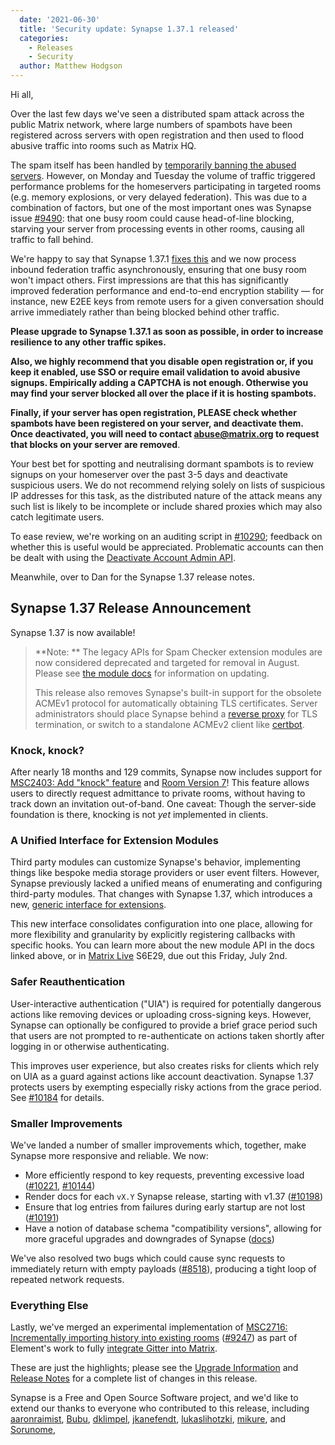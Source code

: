```yaml
---
  date: '2021-06-30'
  title: 'Security update: Synapse 1.37.1 released'
  categories:
    - Releases
    - Security
  author: Matthew Hodgson
---
```


Hi all,

Over the last few days we've seen a distributed spam attack across the public Matrix network, where large numbers of spambots have been registered across servers with open registration and then used to flood abusive traffic into rooms such as Matrix HQ.

The spam itself has been handled by [temporarily banning the abused servers](https://matrix.org/docs/guides/moderation#banning-servers). However, on Monday and Tuesday the volume of traffic triggered performance problems for the homeservers participating in targeted rooms (e.g. memory explosions, or very delayed federation).  This was due to a combination of factors, but one of the most important ones was Synapse issue [#9490](https://github.com/matrix-org/synapse/issues/9490): that one busy room could cause head-of-line blocking, starving your server from processing events in other rooms, causing all traffic to fall behind.

We're happy to say that Synapse 1.37.1 [fixes this](https://github.com/matrix-org/synapse/pull/10272) and we now process inbound federation traffic asynchronously, ensuring that one busy room won't impact others.  First impressions are that this has significantly improved federation performance and end-to-end encryption stability — for instance, new E2EE keys from remote users for a given conversation should arrive immediately rather than being blocked behind other traffic.

**Please upgrade to Synapse 1.37.1 as soon as possible, in order to increase resilience to any other traffic spikes.**

**Also, we highly recommend that you disable open registration or, if you keep it enabled, use SSO or require email validation to avoid abusive signups. Empirically adding a CAPTCHA is not enough. Otherwise  you may find your server blocked all over the place if it is hosting spambots.**

**Finally, if your server has open registration, PLEASE check whether spambots have been registered on your server, and deactivate them.  Once deactivated, you will need to contact abuse@matrix.org to request that blocks on your server are removed**.

Your best bet for spotting and neutralising dormant spambots is to review signups on your homeserver over the past 3-5 days and deactivate suspicious users. We do not recommend relying solely on lists of suspicious IP addresses for this task, as the distributed nature of the attack means any such list is likely to be incomplete or include shared proxies which may also catch legitimate users.

To ease review, we're working on an auditing script in [#10290](https://github.com/matrix-org/synapse/pull/10290); feedback on whether this is useful would be appreciated. Problematic accounts can then be dealt with using the [Deactivate Account Admin API](https://matrix-org.github.io/synapse/v1.37/admin_api/user_admin_api.html#deactivate-account).

Meanwhile, over to Dan for the Synapse 1.37 release notes.

## Synapse 1.37 Release Announcement

Synapse 1.37 is now available!

> **Note: ** The legacy APIs for Spam Checker extension modules are now considered deprecated and targeted for removal in August. Please see [the module docs](https://matrix-org.github.io/synapse/v1.37/modules.html#porting-an-existing-module-that-uses-the-old-interface) for information on updating.
>
> This release also removes Synapse's built-in support for the obsolete ACMEv1 protocol for automatically obtaining TLS certificates. Server administrators should place Synapse behind a [reverse proxy](https://matrix-org.github.io/synapse/v1.37/reverse_proxy.html) for TLS termination, or switch to a standalone ACMEv2 client like [certbot](https://certbot.eff.org/).

### Knock, knock?

After nearly 18 months and 129 commits, Synapse now includes support for [MSC2403: Add "knock" feature](https://github.com/matrix-org/matrix-doc/pull/2403) and [Room Version 7](https://spec.matrix.org/unstable/rooms/v7/)! This feature allows users to directly request admittance to private rooms, without having to track down an invitation out-of-band. One caveat: Though the server-side foundation is there, knocking is not _yet_ implemented in clients.

### A Unified Interface for Extension Modules

Third party modules can customize Synapse's behavior, implementing things like bespoke media storage providers or user event filters. However, Synapse previously lacked a unified means of enumerating and configuring third-party modules. That changes with Synapse 1.37, which introduces a new, [generic interface for extensions](https://matrix-org.github.io/synapse/v1.37/modules.html).

This new interface consolidates configuration into one place, allowing for more flexibility and granularity by explicitly registering callbacks with specific hooks. You can learn more about the new module API in the docs linked above, or in [Matrix Live](https://www.youtube.com/playlist?list=PLl5dnxRMP1hULbP8MYk2noPKFCFyg-SHK) S6E29, due out this Friday, July 2nd.

### Safer Reauthentication

User-interactive authentication ("UIA") is required for potentially dangerous actions like removing devices or uploading cross-signing keys. However, Synapse can optionally be configured to provide a brief grace period such that users are not prompted to re-authenticate on actions taken shortly after logging in or otherwise authenticating.

This improves user experience, but also creates risks for clients which rely on UIA as a guard against actions like account deactivation. Synapse 1.37 protects users by exempting especially risky actions from the grace period. See [#10184](https://github.com/matrix-org/synapse/pull/10184) for details.

### Smaller Improvements

We've landed a number of smaller improvements which, together, make Synapse more responsive and reliable. We now:

- More efficiently respond to key requests, preventing excessive load ([#10221](https://github.com/matrix-org/synapse/pull/10221), [#10144](https://github.com/matrix-org/synapse/pull/10144))
- Render docs for each `vX.Y` Synapse release, starting with v1.37 ([#10198](https://github.com/matrix-org/synapse/pull/10198))
- Ensure that log entries from failures during early startup are not lost ([#10191](https://github.com/matrix-org/synapse/pull/10191))
- Have a notion of database schema "compatibility versions", allowing for more graceful upgrades and downgrades of Synapse ([docs](https://matrix-org.github.io/synapse/v1.37/development/database_schema.html#synapse-schema-versions))

We've also resolved two bugs which could cause sync requests to immediately return with empty payloads ([#8518](https://github.com/matrix-org/synapse/issues/8518)), producing a tight loop of repeated network requests.

### Everything Else

Lastly, we've merged an experimental implementation of [MSC2716: Incrementally importing history into existing rooms](https://github.com/matrix-org/matrix-doc/pull/2716) ([#9247](https://github.com/matrix-org/synapse/pull/9247)) as part of Element's work to fully [integrate Gitter into Matrix](https://matrix.org/blog/2020/09/30/welcoming-gitter-to-matrix).

These are just the highlights; please see the [Upgrade Information](https://github.com/matrix-org/synapse/blob/v1.37.1/UPGRADE.rst#upgrading-to-v1370) and [Release Notes](https://github.com/matrix-org/synapse/blob/v1.37.1/CHANGES.md) for a complete list of changes in this release.

Synapse is a Free and Open Source Software project, and we'd like to extend our thanks to everyone who contributed to this release, including [aaronraimist](https://github.com/aaronraimist), [Bubu](https://github.com/Bubu), [dklimpel](https://github.com/dklimpel), [jkanefendt](https://github.com/jkanefendt), [lukaslihotzki](https://github.com/lukaslihotzki), [mikure](https://github.com/mikure), and [Sorunome](https://github.com/Sorunome),
